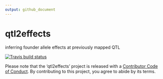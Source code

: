 ```yaml
---
output: github_document
---
```


# qtl2effects


inferring founder allele effects at previously mapped QTL

  <!-- badges: start -->
  [![Travis build status](https://travis-ci.org/fboehm/qtl2effects.svg?branch=master)](https://travis-ci.org/fboehm/qtl2effects)
  <!-- badges: end -->



Please note that the 'qtl2effects' project is released with a
[Contributor Code of Conduct](.github/CODE_OF_CONDUCT.md).
By contributing to this project, you agree to abide by its terms.
